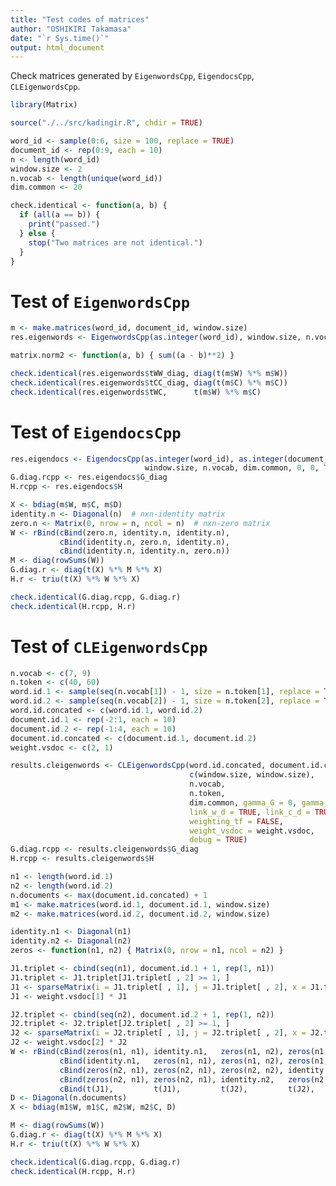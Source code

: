 ```yaml
---
title: "Test codes of matrices"
author: "OSHIKIRI Takamasa"
date: "`r Sys.time()`"
output: html_document
---
```


Check matrices generated by `EigenwordsCpp`, `EigendocsCpp`, `CLEigenwordsCpp`.

```r
library(Matrix)

source("./../src/kadingir.R", chdir = TRUE)

word_id <- sample(0:6, size = 100, replace = TRUE)
document_id <- rep(0:9, each = 10)
n <- length(word_id)
window.size <- 2
n.vocab <- length(unique(word_id))
dim.common <- 20

check.identical <- function(a, b) {
  if (all(a == b)) {
    print("passed.")
  } else {
    stop("Two matrices are not identical.")
  }
}
```

# Test of `EigenwordsCpp`
```r
m <- make.matrices(word_id, document_id, window.size)
res.eigenwords <- EigenwordsCpp(as.integer(word_id), window.size, n.vocab, dim.common, mode_oscca = TRUE, debug = TRUE)
```

```r
matrix.norm2 <- function(a, b) { sum((a - b)**2) }

check.identical(res.eigenwords$tWW_diag, diag(t(m$W) %*% m$W))
check.identical(res.eigenwords$tCC_diag, diag(t(m$C) %*% m$C))
check.identical(res.eigenwords$tWC,      t(m$W) %*% m$C)
```


# Test of `EigendocsCpp`
```r
res.eigendocs <- EigendocsCpp(as.integer(word_id), as.integer(document_id),
                              window.size, n.vocab, dim.common, 0, 0, TRUE, TRUE, debug = TRUE)
G.diag.rcpp <- res.eigendocs$G_diag
H.rcpp <- res.eigendocs$H

X <- bdiag(m$W, m$C, m$D)
identity.n <- Diagonal(n)  # nxn-identity matrix
zero.n <- Matrix(0, nrow = n, ncol = n)  # nxn-zero matrix
W <- rBind(cBind(zero.n, identity.n, identity.n),
           cBind(identity.n, zero.n, identity.n),
           cBind(identity.n, identity.n, zero.n))
M <- diag(rowSums(W))
G.diag.r <- diag(t(X) %*% M %*% X)
H.r <- triu(t(X) %*% W %*% X)

check.identical(G.diag.rcpp, G.diag.r)
check.identical(H.rcpp, H.r)
```


# Test of `CLEigenwordsCpp`
```r
n.vocab <- c(7, 9)
n.token <- c(40, 60)
word.id.1 <- sample(seq(n.vocab[1]) - 1, size = n.token[1], replace = TRUE)
word.id.2 <- sample(seq(n.vocab[2]) - 1, size = n.token[2], replace = TRUE)
word.id.concated <- c(word.id.1, word.id.2)
document.id.1 <- rep(-2:1, each = 10)
document.id.2 <- rep(-1:4, each = 10)
document.id.concated <- c(document.id.1, document.id.2)
weight.vsdoc <- c(2, 1)

results.cleigenwords <- CLEigenwordsCpp(word.id.concated, document.id.concated,
                                        c(window.size, window.size),
                                        n.vocab,
                                        n.token,
                                        dim.common, gamma_G = 0, gamma_H = 0,
                                        link_w_d = TRUE, link_c_d = TRUE,
                                        weighting_tf = FALSE,
                                        weight_vsdoc = weight.vsdoc,
                                        debug = TRUE)
G.diag.rcpp <- results.cleigenwords$G_diag
H.rcpp <- results.cleigenwords$H

n1 <- length(word.id.1)
n2 <- length(word.id.2)
n.documents <- max(document.id.concated) + 1
m1 <- make.matrices(word.id.1, document.id.1, window.size)
m2 <- make.matrices(word.id.2, document.id.2, window.size)

identity.n1 <- Diagonal(n1)
identity.n2 <- Diagonal(n2)
zeros <- function(n1, n2) { Matrix(0, nrow = n1, ncol = n2) }

J1.triplet <- cbind(seq(n1), document.id.1 + 1, rep(1, n1))
J1.triplet <- J1.triplet[J1.triplet[ , 2] >= 1, ]
J1 <- sparseMatrix(i = J1.triplet[ , 1], j = J1.triplet[ , 2], x = J1.triplet[ , 3], dims = c(n1, n.documents))
J1 <- weight.vsdoc[1] * J1

J2.triplet <- cbind(seq(n2), document.id.2 + 1, rep(1, n2))
J2.triplet <- J2.triplet[J2.triplet[ , 2] >= 1, ]
J2 <- sparseMatrix(i = J2.triplet[ , 1], j = J2.triplet[ , 2], x = J2.triplet[ , 3], dims = c(n2, n.documents))
J2 <- weight.vsdoc[2] * J2
W <- rBind(cBind(zeros(n1, n1), identity.n1,   zeros(n1, n2), zeros(n1, n2), J1),
           cBind(identity.n1,   zeros(n1, n1), zeros(n1, n2), zeros(n1, n2), J1),
           cBind(zeros(n2, n1), zeros(n2, n1), zeros(n2, n2), identity.n2,   J2),
           cBind(zeros(n2, n1), zeros(n2, n1), identity.n2,   zeros(n2, n2), J2),
           cBind(t(J1),         t(J1),         t(J2),         t(J2),         zeros(n.documents, n.documents)))
D <- Diagonal(n.documents)
X <- bdiag(m1$W, m1$C, m2$W, m2$C, D)

M <- diag(rowSums(W))
G.diag.r <- diag(t(X) %*% M %*% X)
H.r <- triu(t(X) %*% W %*% X)

check.identical(G.diag.rcpp, G.diag.r)
check.identical(H.rcpp, H.r)
```